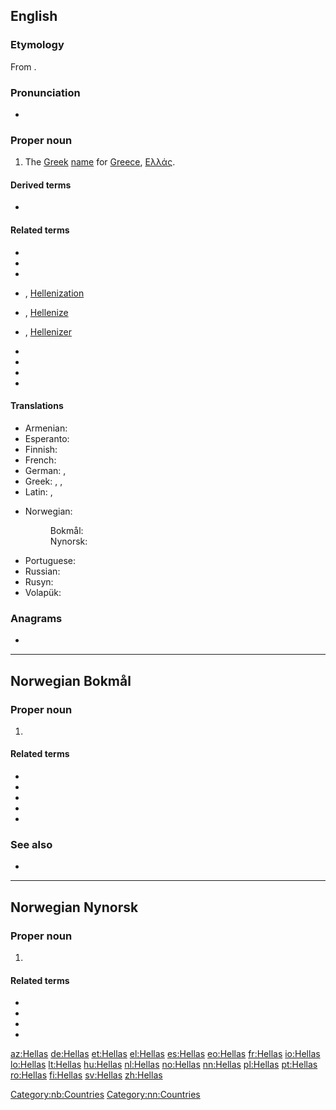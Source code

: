 ==English==

===Etymology===
From {{etyl|grc|en}} {{m|grc|Ἑλλάς||Greece}}.

===Pronunciation===
* {{rhymes|ɛləs|lang=en}}

===Proper noun===
{{en-proper noun}}

# The [[Greek]] [[name]] for [[Greece]], [[Ελλάς]].

====Derived terms====
* {{l|en|Helladic}}

====Related terms====
* {{l|en|Hellen}}
* {{l|en|Hellene}}
* {{l|en|Hellenic}}
* {{l|en|Hellenisation}}, [[Hellenization]]
* {{l|en|Hellenise}}, [[Hellenize]]
* {{l|en|Helleniser}}, [[Hellenizer]]
* {{l|en|Hellenism}}
* {{l|en|Hellenist}}
* {{l|en|Hellenistic}}
* {{l|en|Hellenistical}}

====Translations====
{{trans-top|Greek name for Greece}}
* Armenian: {{t|hy|Հելլադա}}
* Esperanto: {{t|eo|Helaso}}
* Finnish: {{t+|fi|Hellas}}
* French: {{t+|fr|Grèce|f}}
* German: {{t+|de|Hellas|n}} {{qualifier|poetic}}, {{t+|de|Griechenland|n}} 
* Greek: {{t+|el|Ελλάδα|f}}, {{t+|el|Ελλάς|f}}, {{t|el|Ελληνική Δημοκρατία|f}}
* Latin: {{t|la|Hellas|f}}, {{t+|la|Graecia|f}}
{{trans-mid}}
* Norwegian: 
*: Bokmål: {{t+|no|Hellas|n}}
*: Nynorsk: {{t+|nn|Hellas|n}}
* Portuguese: {{t+|pt|Hélade|f}}
* Russian: {{t+|ru|Элла́да|f}}
* Rusyn: {{t|rue|Ела́да|f}}
* Volapük: {{t+|vo|Grikän}}
{{trans-bottom}}

===Anagrams===
* {{l|en|as hell}}

----

==Norwegian Bokmål==
{{wikipedia|lang=no}}

===Proper noun===
{{head|nb|proper noun|g=n}}

# {{l|en|Greece}}

====Related terms====
* {{l|nb|gammelgresk}}
* {{l|nb|greker}}
* {{l|nb|gresk}}
* {{l|nb|hellener}}
* {{l|nb|hellensk}}

===See also===
* {{l|no|Greeklish}}

[[Category:nb:Countries]]

----
==Norwegian Nynorsk==
{{wikipedia|lang=nn}}

===Proper noun===
{{head|nn|proper noun|g=n}}

# {{l|en|Greece}}

====Related terms====
* {{l|nn|grekar}}
* {{l|nn|gresk}}
* {{l|nn|hellenar}}
* {{l|nn|hellensk}}

[[Category:nn:Countries]]

[[az:Hellas]]
[[de:Hellas]]
[[et:Hellas]]
[[el:Hellas]]
[[es:Hellas]]
[[eo:Hellas]]
[[fr:Hellas]]
[[io:Hellas]]
[[lo:Hellas]]
[[lt:Hellas]]
[[hu:Hellas]]
[[nl:Hellas]]
[[no:Hellas]]
[[nn:Hellas]]
[[pl:Hellas]]
[[pt:Hellas]]
[[ro:Hellas]]
[[fi:Hellas]]
[[sv:Hellas]]
[[zh:Hellas]]